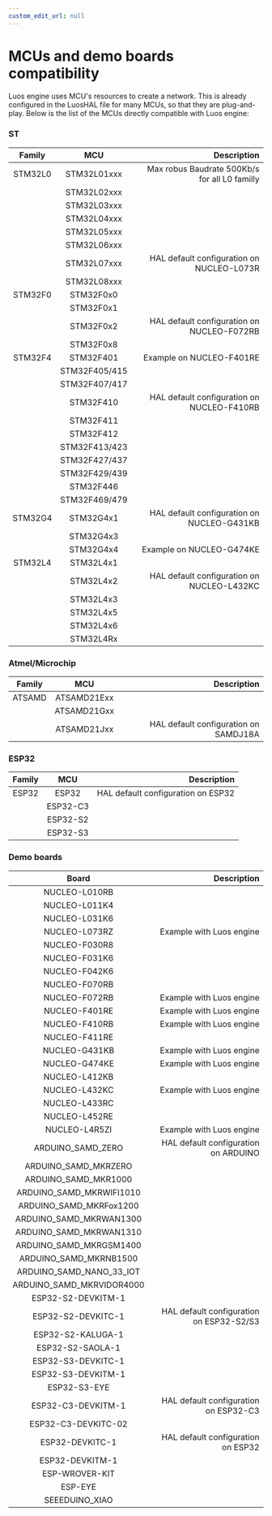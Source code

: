 ```yaml
---
custom_edit_url: null
---
```



# MCUs and demo boards compatibility

Luos engine uses MCU's resources to create a network. This is already configured in the LuosHAL file for many MCUs, so that they are plug-and-play.
Below is the list of the MCUs directly compatible with Luos engine:

### ST

|      Family      |                MCU                  |                       Description                       |
| :--------------: | :---------------------------------: |-------------------------------------------------------: |
|     STM32L0      |            STM32L01xxx              |      Max robus Baudrate 500Kb/s for all L0 familly      |
|                  |            STM32L02xxx              |                                                         |
|                  |            STM32L03xxx              |                                                         |
|                  |            STM32L04xxx              |                                                         |
|                  |            STM32L05xxx              |                                                         |
|                  |            STM32L06xxx              |                                                         |
|                  |            STM32L07xxx              |      HAL default configuration on NUCLEO-L073R          |
|                  |            STM32L08xxx              |                                                         |
|     STM32F0      |            STM32F0x0                |                                                         |
|                  |             STM32F0x1               |                                                         |
|                  |             STM32F0x2               |     HAL default configuration on NUCLEO-F072RB          |
|                  |             STM32F0x8               |                                                         |
|     STM32F4      |             STM32F401               |                 Example on NUCLEO-F401RE                |
|                  |           STM32F405/415             |                                                         |
|                  |           STM32F407/417             |                                                         |
|                  |             STM32F410               |     HAL default configuration on NUCLEO-F410RB          |
|                  |             STM32F411               |                                                         |
|                  |             STM32F412               |                                                         |
|                  |           STM32F413/423             |                                                         |
|                  |           STM32F427/437             |                                                         |
|                  |           STM32F429/439             |                                                         |
|                  |             STM32F446               |                                                         |
|                  |           STM32F469/479             |                                                         |
|     STM32G4      |             STM32G4x1               |     HAL default configuration on NUCLEO-G431KB          |
|                  |             STM32G4x3               |                                                         |
|                  |             STM32G4x4               |                Example on NUCLEO-G474KE                 |
|     STM32L4      |             STM32L4x1               |                                                         |
|                  |             STM32L4x2               |     HAL default configuration on NUCLEO-L432KC          |
|                  |             STM32L4x3               |                                                         |
|                  |             STM32L4x5               |                                                         |
|                  |             STM32L4x6               |                                                         |
|                  |             STM32L4Rx               |                                                         |


### Atmel/Microchip

|      Family      |                MCU                  |                       Description                       |
| :--------------: | :---------------------------------: |-------------------------------------------------------: |
|      ATSAMD      |             ATSAMD21Exx             |                                                         |
|                  |             ATSAMD21Gxx             |                                                         |
|                  |             ATSAMD21Jxx             |      HAL default configuration on SAMDJ18A              |

### ESP32

|      Family      |                MCU                  |                       Description                       |
| :--------------: | :---------------------------------: |-------------------------------------------------------: |
|       ESP32      |                ESP32                |         HAL default configuration on ESP32              |
|                  |               ESP32-C3              |                                                         |
|                  |               ESP32-S2              |                                                         |
|                  |               ESP32-S3              |                                                         |

### Demo boards

|                Board                 |                                 Description                               |
| :----------------------------------: |-------------------------------------------------------------------------: |
|             NUCLEO-L010RB            |                                                                           |
|             NUCLEO-L011K4            |                                                                           |
|             NUCLEO-L031K6            |                                                                           |
|             NUCLEO-L073RZ            |                         Example with Luos engine                          |
|             NUCLEO-F030R8            |                                                                           |
|             NUCLEO-F031K6            |                                                                           |
|             NUCLEO-F042K6            |                                                                           |
|             NUCLEO-F070RB            |                                                                           |
|             NUCLEO-F072RB            |                         Example with Luos engine                          |
|             NUCLEO-F401RE            |                         Example with Luos engine                          |
|             NUCLEO-F410RB            |                         Example with Luos engine                          |
|             NUCLEO-F411RE            |                                                                           |
|             NUCLEO-G431KB            |                         Example with Luos engine                          |
|             NUCLEO-G474KE            |                         Example with Luos engine                          |
|             NUCLEO-L412KB            |                                                                           |
|             NUCLEO-L432KC            |                         Example with Luos engine                          |
|             NUCLEO-L433RC            |                                                                           |
|             NUCLEO-L452RE            |                                                                           |
|             NUCLEO-L4R5ZI            |                         Example with Luos engine                          |
|          ARDUINO_SAMD_ZERO           |                 HAL default configuration on ARDUINO                      |
|       ARDUINO_SAMD_MKRZERO           |                                                                           |
|       ARDUINO_SAMD_MKR1000           |                                                                           |
|     ARDUINO_SAMD_MKRWIFI1010         |                                                                           |
|     ARDUINO_SAMD_MKRFox1200          |                                                                           |
|     ARDUINO_SAMD_MKRWAN1300          |                                                                           |
|     ARDUINO_SAMD_MKRWAN1310          |                                                                           |
|     ARDUINO_SAMD_MKRGSM1400          |                                                                           |
|      ARDUINO_SAMD_MKRNB1500          |                                                                           |
|     ARDUINO_SAMD_NANO_33_IOT         |                                                                           |
|     ARDUINO_SAMD_MKRVIDOR4000        |                                                                           |
|          ESP32-S2-DEVKITM-1          |                                                                           |
|          ESP32-S2-DEVKITC-1          |                  HAL default configuration on ESP32-S2/S3                 |
|          ESP32-S2-KALUGA-1           |                                                                           |
|          ESP32-S2-SAOLA-1            |                                                                           |
|          ESP32-S3-DEVKITC-1          |                                                                           |
|          ESP32-S3-DEVKITM-1          |                                                                           |
|          ESP32-S3-EYE                |                                                                           |
|          ESP32-C3-DEVKITM-1          |                  HAL default configuration on ESP32-C3                    |
|          ESP32-C3-DEVKITC-02         |                                                                           |
|          ESP32-DEVKITC-1             |                    HAL default configuration on ESP32                     |
|          ESP32-DEVKITM-1             |                                                                           |
|          ESP-WROVER-KIT              |                                                                           |
|          ESP-EYE                     |                                                                           |
|           SEEEDUINO_XIAO             |                                                                           |
